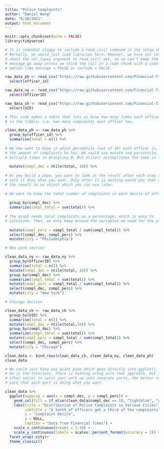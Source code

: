 ```yaml
---
title: "Police Complaints"
author: "Daniel Wang"
date: "6/10/2021"
output: html_document
---
```


```r
knitr::opts_chunk$set(echo = FALSE)
library(tidyverse)

# It is somewhat sloppy to include a read_csv() command in the setup chunk.
# Normally, we would just load libraries here. However, we have not learned
# about the col_types argument to read_csv() yet, so we can't make the annoying
# message go away unless we stick the call in a code chunk with a code chunk
# option like message = FALSE or include = FALSE.

raw_data_ph <- read_csv("https://raw.githubusercontent.com/Financial-Times/police-misconduct-complaints-analysis/main/output/philly_clean.csv") %>% 
  select(officer_id) 

raw_data_ny <- read_csv("https://raw.githubusercontent.com/Financial-Times/police-misconduct-complaints-analysis/main/output/nyc_clean.csv") %>% 
  select(OfficerID)

raw_data_ch <- read_csv("https://raw.githubusercontent.com/Financial-Times/police-misconduct-complaints-analysis/main/output/chicago_clean.csv") %>% 
  select(UID)
```


```r

# This code makes a table that lets us know how many times each officer id appeared 
# in the tibble, i.e. how many complaints each officer has.

clean_data_ph <- raw_data_ph %>% 
  group_by(officer_id) %>% 
  summarise(total = n()) %>% 
  
# We now want to know in which percentile (out of 10) each officer is, based on
# the amount of complaints he has. We could use mutate and percentile, as we did 
# multiple times in Wrangling B. But ntile() accomplishes the same in less code.
  
  mutate(compl_dec = ntile(total, 10)) %>% 
  
# As you build a pipe, you want to look at the result after each step to make
# sure it does what you want. Only after it is working would you then assign
# the result to an object which you can use later. 
  
# We want to know the total number of complaints in each decile of officers.
  
  group_by(compl_dec) %>% 
  summarize(compl_total = sum(total)) %>% 
  
# The graph needs total complaints as a percentage, which is easy to
# calculate. Then, we only keep around the variables we need for the plot.
  
  mutate(compl_perc = compl_total / sum(compl_total)) %>% 
  select(compl_dec, compl_perc) %>% 
  mutate(city = "Philadelphia")

# New york section

clean_data_ny <- raw_data_ny %>% 
  group_by(OfficerID) %>% 
  summarise(total = n()) %>% 
  mutate(compl_dec = ntile(total, 10)) %>% 
  group_by(compl_dec) %>% 
  summarize(compl_total = sum(total)) %>% 
  mutate(compl_perc = compl_total / sum(compl_total)) %>% 
  select(compl_dec, compl_perc) %>% 
  mutate(city = "New York")

# Chicago Section

clean_data_ch <- raw_data_ch %>% 
  group_by(UID) %>% 
  summarise(total = n()) %>% 
  mutate(compl_dec = ntile(total,10)) %>% 
  group_by(compl_dec) %>% 
  summarize(compl_total = sum(total)) %>% 
  mutate(compl_perc = compl_total / sum(compl_total)) %>% 
  select(compl_dec, compl_perc) %>% 
  mutate(city = "Chicago")

clean_data <- bind_rows(clean_data_ch, clean_data_ny, clean_data_ph)
clean_data
```

```r
# We could just have one giant pipe which goes directly into ggplot(), like we
# do in the tutorials. There is nothing wrong with that approach, but it is
# often easier to split your work up into separate parts, the better to make
# sure that each part is doing what you want.

clean_data %>%
  ggplot(mapping = aes(x = compl_dec, y = compl_perc)) +
    geom_col(fill = if_else(clean_data$compl_dec == 10, "lightblue", "grey")) +
    labs(title = "Distribution of Police Complaints in Various Cities",
         subtitle = "A tenth of officers get a third of the complaints",
         x = "Complaint Decile",
         y = NULL,
         caption = "Data from Financial Times") +
    scale_x_continuous(breaks = 1:10) +
    scale_y_continuous(labels = scales::percent_format(accuracy = 1)) +
  facet_wrap(~city)+
  theme_classic()
```

